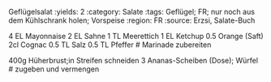 Geflügelsalat
:yields: 2
:category: Salate
:tags: Geflügel; FR; nur noch aus dem Kühlschrank holen; Vorspeise
:region: FR
:source: Erzsi, Salate-Buch

4 EL Mayonnaise
2 EL Sahne
1 TL Meerettich
1 EL Ketchup
0.5 Orange (Saft)
2cl Cognac
0.5 TL Salz
0.5 TL Pfeffer
# Marinade zubereiten

400g Hüherbrust;in Streifen schneiden
3 Ananas-Scheiben (Dose); Würfel
# zugeben und vermengen
